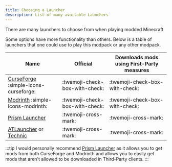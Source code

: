 ```yaml
---
title: Choosing a Launcher
description: List of many available Launchers
---
```


There are many launchers to choose from when playing modded Minecraft

Some options have more functionality than others. Below is a table of launchers that one could use to play this modpack or any other modpack.

| Name                                                                             | Official                       | Downloads mods using First-Party measures |
| -------------------------------------------------------------------------------- | ------------------------------ | ----------------------------------------- |
| [CurseForge](https://www.curseforge.com/download/app) :simple-icons-curseforge:  | :twemoji-check-box-with-check: | :twemoji-check-box-with-check:            |
| [Modrinth](https://modrinth.com/app) :simple-icons-modrinth:                     | :twemoji-check-box-with-check: | :twemoji-check-box-with-check:            |
| [Prism Launcher](https://github.com/PrismLauncher/PrismLauncher)                 | :twemoji-cross-mark:           | :twemoji-cross-mark:                      |
| [ATLauncher](https://atlauncher.com/) or [Technic](https://www.technicpack.net/) | :twemoji-cross-mark:           | :twemoji-cross-mark:                      |

:::tip
I would personally recommend [Prism Launcher](https://github.com/PrismLauncher/PrismLauncher) as it allows you to get mods from both CurseForge and Modrinth and allows you to easily get mods that aren't allowed to be downloaded in Third-Party clients.
:::
